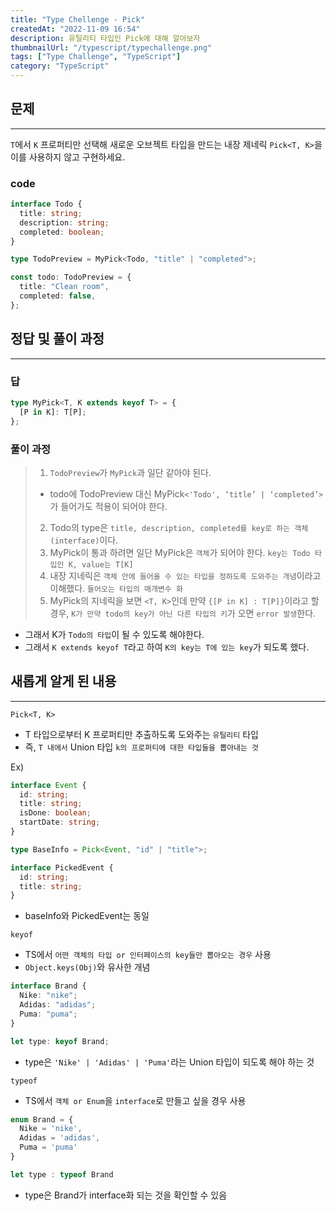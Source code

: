 ```yaml
---
title: "Type Chellenge - Pick"
createdAt: "2022-11-09 16:54"
description: 유틸리티 타입인 Pick에 대해 알아보자
thumbnailUrl: "/typescript/typechallenge.png"
tags: ["Type Challenge", "TypeScript"]
category: "TypeScript"
---
```


## 문제

---

`T`에서 `K` 프로퍼티만 선택해 새로운 오브젝트 타입을 만드는 내장 제네릭 `Pick<T, K>`을 이를 사용하지 않고 구현하세요.

### code

```ts
interface Todo {
  title: string;
  description: string;
  completed: boolean;
}

type TodoPreview = MyPick<Todo, "title" | "completed">;

const todo: TodoPreview = {
  title: "Clean room",
  completed: false,
};
```

## 정답 및 풀이 과정

---

### 답

```ts
type MyPick<T, K extends keyof T> = {
  [P in K]: T[P];
};
```

### 풀이 과정

> 1. `TodoPreview`가 `MyPick`과 일단 같아야 된다.
>
> - todo에 TodoPreview 대신 MyPick`<'Todo', ‘title’ | ‘completed’>`가 들어가도 적용이 되어야 한다.
>
> 2. Todo의 type은 `title, description, completed를 key로 하는 객체(interface)`이다.
> 3. MyPick이 통과 하려면 일단 MyPick은 `객체`가 되어야 한다.
>    `key는 Todo 타입인 K, value는 T[K]`
> 4. 내장 지네릭은 `객체 안에 들어올 수 있는 타입을 정하도록 도와주는 개념`이라고 이해했다.
>    `들어오는 타입의 매개변수 화`
> 5. MyPick의 지네릭을 보면 `<T, K>`인데 만약 `{[P in K] : T[P]}`이라고 할 경우, `K가 만약 todo의 key가 아닌 다른 타입의 키`가 오면 `error 발생`한다.

- 그래서 K가 `Todo의 타입`이 될 수 있도록 해야한다.
- 그래서 `K extends keyof T`라고 하여 `K의 key는 T에 있는 key`가 되도록 했다.

## 새롭게 알게 된 내용

---

`Pick<T, K>`

- T 타입으로부터 K 프로퍼티만 추출하도록 도와주는 `유틸리티` 타입
- 즉, `T 내에서` Union 타입 `k의 프로퍼티에 대한 타입들을 뽑아내는 것`

Ex)

```ts
interface Event {
  id: string;
  title: string;
  isDone: boolean;
  startDate: string;
}

type BaseInfo = Pick<Event, "id" | "title">;

interface PickedEvent {
  id: string;
  title: string;
}
```

- baseInfo와 PickedEvent는 동일

`keyof`

- TS에서 `어떤 객체의 타입 or 인터페이스의 key들만 뽑아오는 경우` 사용
- `Object.keys(Obj)`와 유사한 개념

```ts
interface Brand {
  Nike: "nike";
  Adidas: "adidas";
  Puma: "puma";
}

let type: keyof Brand;
```

- type은 `'Nike' | 'Adidas' | 'Puma'`라는 Union 타입이 되도록 해야 하는 것

`typeof`

- TS에서 `객체 or Enum`을 `interface`로 만들고 싶을 경우 사용

```ts
enum Brand = {
  Nike = 'nike',
  Adidas = 'adidas',
  Puma = 'puma'
}

let type : typeof Brand
```

- type은 Brand가 interface화 되는 것을 확인할 수 있음
